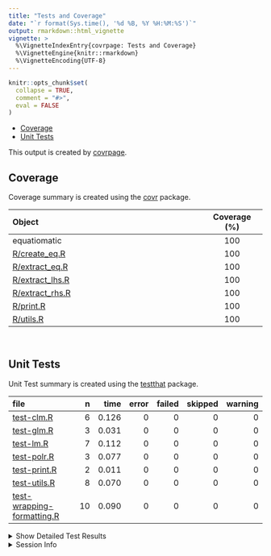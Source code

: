 ```yaml
---
title: "Tests and Coverage"
date: "`r format(Sys.time(), '%d %B, %Y %H:%M:%S')`"
output: rmarkdown::html_vignette
vignette: >
  %\VignetteIndexEntry{covrpage: Tests and Coverage}
  %\VignetteEngine{knitr::rmarkdown}
  %\VignetteEncoding{UTF-8}
---
```

  
```r
knitr::opts_chunk$set(
  collapse = TRUE,
  comment = "#>",
  eval = FALSE
)
```

<!--- Placeholder for tests/README.md Do Not Edit--->
  - [Coverage](#coverage)
  - [Unit Tests](#unit-tests)

This output is created by
[covrpage](https://github.com/yonicd/covrpage).

## Coverage

Coverage summary is created using the
[covr](https://github.com/r-lib/covr) package.

| Object                                 | Coverage (%) |
| :------------------------------------- | :----------: |
| equatiomatic                           |     100      |
| [R/create\_eq.R](https://github.com/datalorax/equatiomatic/tree/new-models/R/create_eq.R)     |     100      |
| [R/extract\_eq.R](https://github.com/datalorax/equatiomatic/tree/new-models/R/extract_eq.R)   |     100      |
| [R/extract\_lhs.R](https://github.com/datalorax/equatiomatic/tree/new-models/R/extract_lhs.R) |     100      |
| [R/extract\_rhs.R](https://github.com/datalorax/equatiomatic/tree/new-models/R/extract_rhs.R) |     100      |
| [R/print.R](https://github.com/datalorax/equatiomatic/tree/new-models/R/print.R)              |     100      |
| [R/utils.R](https://github.com/datalorax/equatiomatic/tree/new-models/R/utils.R)              |     100      |

<br>

## Unit Tests

Unit Test summary is created using the
[testthat](https://github.com/r-lib/testthat) package.

| file                                                              |  n |  time | error | failed | skipped | warning |
| :---------------------------------------------------------------- | -: | ----: | ----: | -----: | ------: | ------: |
| [test-clm.R](https://github.com/datalorax/equatiomatic/tree/new-models/tests/testthat/test-clm.R)                                 |  6 | 0.126 |     0 |      0 |       0 |       0 |
| [test-glm.R](https://github.com/datalorax/equatiomatic/tree/new-models/tests/testthat/test-glm.R)                                 |  3 | 0.031 |     0 |      0 |       0 |       0 |
| [test-lm.R](https://github.com/datalorax/equatiomatic/tree/new-models/tests/testthat/test-lm.R)                                   |  7 | 0.112 |     0 |      0 |       0 |       0 |
| [test-polr.R](https://github.com/datalorax/equatiomatic/tree/new-models/tests/testthat/test-polr.R)                               |  3 | 0.077 |     0 |      0 |       0 |       0 |
| [test-print.R](https://github.com/datalorax/equatiomatic/tree/new-models/tests/testthat/test-print.R)                             |  2 | 0.011 |     0 |      0 |       0 |       0 |
| [test-utils.R](https://github.com/datalorax/equatiomatic/tree/new-models/tests/testthat/test-utils.R)                             |  8 | 0.070 |     0 |      0 |       0 |       0 |
| [test-wrapping-formatting.R](https://github.com/datalorax/equatiomatic/tree/new-models/tests/testthat/test-wrapping-formatting.R) | 10 | 0.090 |     0 |      0 |       0 |       0 |

<details closed>

<summary> Show Detailed Test Results </summary>

| file                                                                      | context                 | test                              | status | n |  time |
| :------------------------------------------------------------------------ | :---------------------- | :-------------------------------- | :----- | -: | ----: |
| [test-clm.R](https://github.com/datalorax/equatiomatic/tree/new-models/tests/testthat/test-clm.R#L38_L39)                                 | CLMs                    | Ordered models with clm work      | PASS   | 5 | 0.102 |
| [test-clm.R](https://github.com/datalorax/equatiomatic/tree/new-models/tests/testthat/test-clm.R#L69)                                     | CLMs                    | Unsupported CLMs create a message | PASS   | 1 | 0.024 |
| [test-glm.R](https://github.com/datalorax/equatiomatic/tree/new-models/tests/testthat/test-glm.R#L16_L17)                                 | GLMs                    | Logistic regression works         | PASS   | 1 | 0.012 |
| [test-glm.R](https://github.com/datalorax/equatiomatic/tree/new-models/tests/testthat/test-glm.R#L33_L34)                                 | GLMs                    | Probit regression works           | PASS   | 1 | 0.011 |
| [test-glm.R](https://github.com/datalorax/equatiomatic/tree/new-models/tests/testthat/test-glm.R#L41)                                     | GLMs                    | Unsupported GLMs create a message | PASS   | 1 | 0.008 |
| [test-lm.R](https://github.com/datalorax/equatiomatic/tree/new-models/tests/testthat/test-lm.R#L11_L12)                                   | Linear models           | Simple lm models work             | PASS   | 3 | 0.067 |
| [test-lm.R](https://github.com/datalorax/equatiomatic/tree/new-models/tests/testthat/test-lm.R#L32_L33)                                   | Linear models           | Interactions work                 | PASS   | 2 | 0.028 |
| [test-lm.R](https://github.com/datalorax/equatiomatic/tree/new-models/tests/testthat/test-lm.R#L48_L49)                                   | Linear models           | Custom Greek works                | PASS   | 2 | 0.017 |
| [test-polr.R](https://github.com/datalorax/equatiomatic/tree/new-models/tests/testthat/test-polr.R#L24_L25)                               | polr                    | Ordered logistic regression works | PASS   | 3 | 0.077 |
| [test-print.R](https://github.com/datalorax/equatiomatic/tree/new-models/tests/testthat/test-print.R#L11_L12)                             | Printing                | Equation is printed correctly     | PASS   | 2 | 0.011 |
| [test-utils.R](https://github.com/datalorax/equatiomatic/tree/new-models/tests/testthat/test-utils.R#L9_L11)                              | Utility functions       | Strict mapply\_\* functions work  | PASS   | 8 | 0.070 |
| [test-wrapping-formatting.R](https://github.com/datalorax/equatiomatic/tree/new-models/tests/testthat/test-wrapping-formatting.R#L8_L9)   | Wrapping and formatting | Coefficient digits work correctly | PASS   | 2 | 0.018 |
| [test-wrapping-formatting.R](https://github.com/datalorax/equatiomatic/tree/new-models/tests/testthat/test-wrapping-formatting.R#L26_L27) | Wrapping and formatting | Wrapping works correctly          | PASS   | 8 | 0.072 |

</details>

<details>

<summary> Session Info </summary>

| Field    | Value                             |
| :------- | :-------------------------------- |
| Version  | R version 4.0.0 (2020-04-24)      |
| Platform | x86\_64-apple-darwin17.0 (64-bit) |
| Running  | macOS Catalina 10.15.6            |
| Language | en\_US                            |
| Timezone | America/New\_York                 |

| Package  | Version |
| :------- | :------ |
| testthat | 2.3.2   |
| covr     | 3.5.0   |
| covrpage | 0.0.71  |

</details>

<!--- Final Status : pass --->
